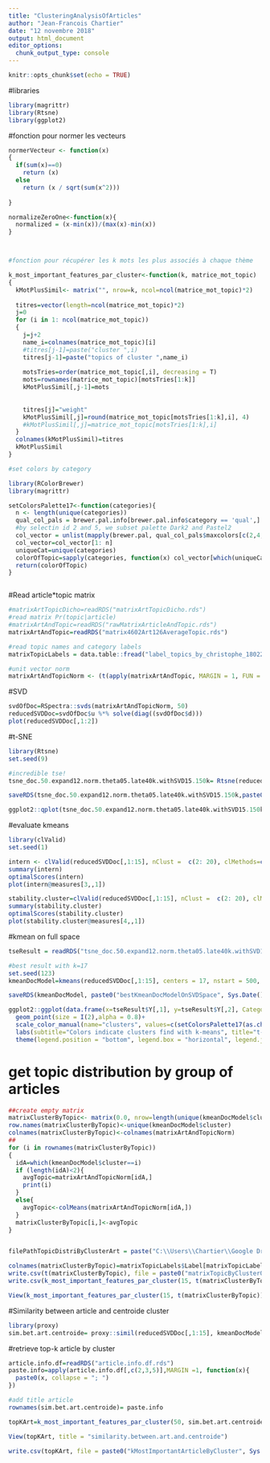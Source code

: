 ```yaml
---
title: "ClusteringAnalysisOfArticles"
author: "Jean-Francois Chartier"
date: "12 novembre 2018"
output: html_document
editor_options: 
  chunk_output_type: console
---
```


```r
knitr::opts_chunk$set(echo = TRUE)
```

#libraries
```r
library(magrittr)
library(Rtsne)
library(ggplot2)
```


#fonction pour normer les vecteurs
```r
normerVecteur <- function(x) 
{
  if(sum(x)==0)
    return (x)
  else 
    return (x / sqrt(sum(x^2)))
  
}

normalizeZeroOne<-function(x){
  normalized = (x-min(x))/(max(x)-min(x))
}



#fonction pour récupérer les k mots les plus associés à chaque thème

k_most_important_features_par_cluster<-function(k, matrice_mot_topic)
{
  kMotPlusSimil<- matrix("", nrow=k, ncol=ncol(matrice_mot_topic)*2)
  
  titres=vector(length=ncol(matrice_mot_topic)*2)
  j=0
  for (i in 1: ncol(matrice_mot_topic))
  {
    j=j+2
    name_i=colnames(matrice_mot_topic)[i]
    #titres[j-1]=paste("cluster ",i)
    titres[j-1]=paste("topics of cluster ",name_i)
    
    motsTries=order(matrice_mot_topic[,i], decreasing = T)
    mots=rownames(matrice_mot_topic)[motsTries[1:k]]
    kMotPlusSimil[,j-1]=mots
    
    
    titres[j]="weight"
    kMotPlusSimil[,j]=round(matrice_mot_topic[motsTries[1:k],i], 4)
    #kMotPlusSimil[,j]=matrice_mot_topic[motsTries[1:k],i]
  }
  colnames(kMotPlusSimil)=titres
  kMotPlusSimil
}

#set colors by category

library(RColorBrewer)
library(magrittr)

setColorsPalette17<-function(categories){
  n <- length(unique(categories))
  qual_col_pals = brewer.pal.info[brewer.pal.info$category == 'qual',]
  #by selectin id 2 and 5, we subset palette Dark2 and Pastel2
  col_vector = unlist(mapply(brewer.pal, qual_col_pals$maxcolors[c(2,4,5)], rownames(qual_col_pals[c(2,4,5),]))) %>% unique()
  col_vector=col_vector[1: n]
  uniqueCat=unique(categories)
  colorOfTopic=sapply(categories, function(x) col_vector[which(uniqueCat==x)])
  return(colorOfTopic)
}



```

#Read article*topic matrix
```r
#matrixArtTopicDicho=readRDS("matrixArtTopicDicho.rds")
#read matrix Pr(topic|article)
#matrixArtAndTopic=readRDS("rawMatrixArticleAndTopic.rds")
matrixArtAndTopic=readRDS("matrix4602Art126AverageTopic.rds")

#read topic names and category labels
matrixTopicLabels = data.table::fread("label_topics_by_christophe_180227_180611.csv", header=T, sep = ",", encoding = "UTF-8")

#unit vector norm
matrixArtAndTopicNorm <- (t(apply(matrixArtAndTopic, MARGIN = 1, FUN = function(x) normerVecteur(x))))
```

#SVD
```r
svdOfDoc=RSpectra::svds(matrixArtAndTopicNorm, 50)
reducedSVDDoc=svdOfDoc$u %*% solve(diag((svdOfDoc$d)))
plot(reducedSVDDoc[,1:2])

```

#t-SNE
```r
library(Rtsne)
set.seed(9)

#incredible tse!
tsne_doc.50.expand12.norm.theta05.late40k.withSVD15.150k= Rtsne(reducedSVDDoc[,1:15], check_duplicates=FALSE, pca=F,perplexity=50, theta=0.05, dims=2, pca_center=F, pca_scale=F, exaggeration_factor=12, stop_lying_iter=40000, max_iter=150000)

saveRDS(tsne_doc.50.expand12.norm.theta05.late40k.withSVD15.150k,paste0("tsne_doc.50.expand12.norm.theta05.late40k.withSVD15.150k.", Sys.Date(),".rds"))

ggplot2::qplot(tsne_doc.50.expand12.norm.theta05.late40k.withSVD15.150k$Y[,1], tsne_doc.50.expand12.norm.theta05.late40k.withSVD15.150k$Y[,2],main = "t-Distributed Stochastic Neighbor Embedding of document space", xlab = "Dimension x", ylab = "Dimension y")

```



#evaluate kmeans
```r
library(clValid)
set.seed(1)

intern <- clValid(reducedSVDDoc[,1:15], nClust =  c(2: 20), clMethods=c("kmeans"), validation="internal", metric="euclidean", maxitems = nrow(reducedSVDDoc[,1:15]), iter.max=100)
summary(intern)
optimalScores(intern)
plot(intern@measures[3,,1])

stability.cluster=clValid(reducedSVDDoc[,1:15], nClust =  c(2: 20), clMethods=c("kmeans"), validation="stability", metric="euclidean", maxitems = nrow(reducedSVDDoc[,1:15]), iter.max=100)
summary(stability.cluster)
optimalScores(stability.cluster)
plot(stability.cluster@measures[4,,1])
```



#kmean on full space
```r

tseResult = readRDS("tsne_doc.50.expand12.norm.theta05.late40k.withSVD15.150k.2019-01-16.rds")

#best result with k=17
set.seed(123)
kmeanDocModel=kmeans(reducedSVDDoc[,1:15], centers = 17, nstart = 500, iter.max = 500)

saveRDS(kmeanDocModel, paste0("bestKmeanDocModelOnSVDSpace", Sys.Date(), ".rds"))

ggplot2::ggplot(data.frame(x=tseResult$Y[,1], y=tseResult$Y[,2], Category=as.character(kmeanDocModel$cluster)), aes(x=x, y=y, color=Category)) +
  geom_point(size = I(2),alpha = 0.8)+
  scale_color_manual(name="clusters", values=c(setColorsPalette17(as.character(kmeanDocModel$cluster))))+
  labs(subtitle="Colors indicate clusters find with k-means", title="t-Distributed Stochastic Neighbor Embedding of document space", x ="Embedding x", y = "Embedding y")+ 
  theme(legend.position = "bottom", legend.box = "horizontal", legend.justification = "center")


```

# get topic distribution by group of articles
```r
##create empty matrix
matrixClusterByTopic<- matrix(0.0, nrow=length(unique(kmeanDocModel$cluster)), ncol=ncol(matrixArtAndTopicNorm))
row.names(matrixClusterByTopic)<-unique(kmeanDocModel$cluster)
colnames(matrixClusterByTopic)<-colnames(matrixArtAndTopicNorm)
##
for (i in rownames(matrixClusterByTopic))
{
  idA=which(kmeanDocModel$cluster==i)
  if (length(idA)<2){
    avgTopic=matrixArtAndTopicNorm[idA,]
    print(i)
  }
  else{
    avgTopic<-colMeans(matrixArtAndTopicNorm[idA,])
  }
  matrixClusterByTopic[i,]<-avgTopic
}


filePathTopicDistriByClusterArt = paste("C:\\Users\\Chartier\\Google Drive\\Ordinateur\\Projet JSTOR\\Analyses\\Davide's data\\phrase_topic\\AsociationRulesOverClusterArt\\matrixClusterArtByTopics", Sys.Date(), ".csv", sep = "")

colnames(matrixClusterByTopic)=matrixTopicLabels$Label[matrixTopicLabels$retained=="yes"]
write.csv(t(matrixClusterByTopic), file = paste0("matrixTopicByClusterOfArticle", Sys.Date(), ".csv"), fileEncoding="UTF-8")
write.csv(k_most_important_features_par_cluster(15, t(matrixClusterByTopic)), file = paste0("kMostImportantTopicsByArticleCluster", Sys.Date(), ".csv"), fileEncoding="UTF-8")

View(k_most_important_features_par_cluster(15, t(matrixClusterByTopic)), title = "full")

```

#Similarity between article and centroide cluster
```r
library(proxy)
sim.bet.art.centroide= proxy::simil(reducedSVDDoc[,1:15], kmeanDocModel$centers, method = "cosine")
```

#retrieve top-k article by cluster
```r
article.info.df=readRDS("article.info.df.rds")
paste.info=apply(article.info.df[,c(2,3,5)],MARGIN =1, function(x){
  paste0(x, collapse = "; ")
})

#add title article
rownames(sim.bet.art.centroide)= paste.info

topKArt=k_most_important_features_par_cluster(50, sim.bet.art.centroide)

View(topKArt, title = "similarity.between.art.and.centroide")

write.csv(topKArt, file = paste0("kMostImportantArticleByCluster", Sys.Date(), ".csv"), fileEncoding="UTF-8")
```

